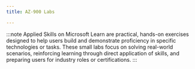 ```yaml
---
title: AZ-900 Labs

---
```


<Tabs>
  <TabItem label="Applied Skills">

:::note 
Applied Skills on Microsoft Learn are practical, hands-on exercises designed to help users build and demonstrate proficiency in specific technologies or tasks. These small labs focus on solving real-world scenarios, reinforcing learning through direct application of skills, and preparing users for industry roles or certifications.
:::

  <CardGrid>
  <LinkCard title="Get started with Azure management tasks" href="https://learn.microsoft.com/credentials/applied-skills/get-started-with-azure-management-tasks?WT.mc_id=studentamb_165290" />
  </CardGrid>
  </TabItem>

  <TabItem label="Microsoft Learn">
  <CardGrid>
  <LinkCard title="Estimate workload costs by using the Pricing calculator" href="https://learn.microsoft.com/training/modules/describe-cost-management-azure/4-exercise-estimate-workload-costs-use-pricing-calculator/?WT.mc_id=studentamb_165290" /> 
  <LinkCard title="Compare workload costs using the TCO calculator" href="https://learn.microsoft.com/training/modules/describe-cost-management-azure/5-exercise-compare-workload-costs-use-total-cost-ownership-calculator/?WT.mc_id=studentamb_165290" /> 
  <LinkCard title="Configure a resource lock" href="https://learn.microsoft.com/training/modules/describe-features-tools-azure-for-governance-compliance/5-exercise-configure-resource-lock/?WT.mc_id=studentamb_165290" /> 
  <LinkCard title="Explore the Learn sandbox" href="https://learn.microsoft.com/training/modules/describe-core-architectural-components-of-azure/4-exercise-explore-learn-sandbox/?WT.mc_id=studentamb_165290" /> 
  <LinkCard title="Create an Azure resource" href="https://learn.microsoft.com/training/modules/describe-core-architectural-components-of-azure/7-exercise-create-azure-resource/?WT.mc_id=studentamb_165290" /> 
  <LinkCard title="Create an Azure virtual machine" href="https://learn.microsoft.com/training/modules/describe-azure-compute-networking-services/3-exercise-create-azure-virtual-machine/?WT.mc_id=studentamb_165290" />
  <LinkCard title="Create a storage blob" href="https://learn.microsoft.com/training/modules/describe-azure-storage-services/5-exercise-create-storage-blob/?WT.mc_id=studentamb_165290" /> 
  </CardGrid>
  </TabItem>
</Tabs>
